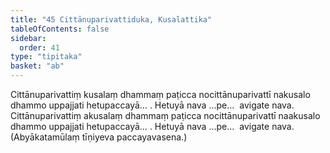 ```yaml
---
title: "45 Cittānuparivattiduka, Kusalattika"
tableOfContents: false
sidebar:
  order: 41
type: "tipitaka"
basket: "ab"
---
```



<DynamicBreadcrumb />

<Division number="54">

<Paragraph number="156">
Cittānuparivattiṃ kusalaṃ dhammaṃ paṭicca nocittānuparivattī nakusalo dhammo uppajjati hetupaccayā… . Hetuyā nava …pe…  avigate nava.
</Paragraph>

<Paragraph number="157">
Cittānuparivattiṃ akusalaṃ dhammaṃ paṭicca nocittānuparivattī naakusalo dhammo uppajjati hetupaccayā… . Hetuyā nava …pe…  avigate nava. (Abyākatamūlaṃ tīṇiyeva paccayavasena.)
</Paragraph>
</Division>